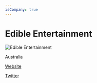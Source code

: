 ```yaml
---
isCompany: true
---
```


# Edible Entertainment

![Edible Entertainment](https://static.wixstatic.com/media/827b1b_9fd0d4c8bc824bd9bc4d0c75cb6eeffd~mv2.png/v1/fill/w_410,h_418,al_c,q_85,usm_0.66_1.00_0.01/827b1b_9fd0d4c8bc824bd9bc4d0c75cb6eeffd~mv2.webp)

<Location>

Australia

</Location>

<Website>

[Website](https://www.adventurecraftgame.com/)

[Twitter](https://twitter.com/e2games)

</Website>
